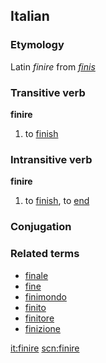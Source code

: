 ==Italian==
===Etymology===
Latin ''finire'' from ''[[finis]]''
===Transitive verb===
'''finire'''

#to [[finish]]

===Intransitive verb===
'''finire'''
#to [[finish]], to [[end]]

===Conjugation===
{{It-conj-ire-b|fin|essere}}
===Related terms===
*[[finale]]
*[[fine]]
*[[finimondo]]
*[[finito]]
*[[finitore]]
*[[finizione]]

[[it:finire]]
[[scn:finire]]